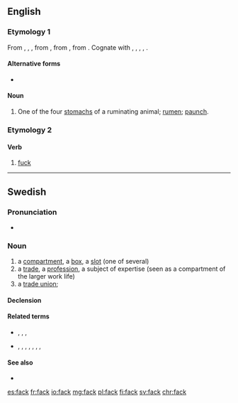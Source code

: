 ==English==

===Etymology 1===
From {{etyl|enm|en}} {{m|enm|*fak}}, {{m|enm|fec}}, {{m|enm|fæc||space, compartment}}, from {{etyl|ang|en}} {{m|ang|fæc||space of time, while, division, interval; period of five years, lustrum}}, from {{etyl|gem-pro|en}} {{m|gem-pro|*faką||division, department, space}}, from {{etyl|ine-pro|en}} {{m|ine-pro|*pÀǵ-||to fasten, fix}}. Cognate with {{etyl|fy|-}} {{m|fy|fek}}, {{etyl|nl|-}} {{m|nl|vak||section, compartment}}, {{etyl|de|-}} {{m|de|Fach||compartment}}, {{etyl|sv|-}} {{m|sv|fack||compartment, box, department}}, {{etyl|la|-}} {{m|la|pangō||fasten, fix}}.

====Alternative forms====
* {{l|en|fec}} {{qualifier|obsolete}}

====Noun====
{{en-noun}}

# {{label|en|UK|_|dialectal}} One of the four [[stomach]]s of a ruminating animal; [[rumen]]; [[paunch]].

===Etymology 2===

====Verb====
{{en-verb}}

# {{lb|en|UK|eye dialect|Cockney}} [[fuck]]

----

==Swedish==

===Pronunciation===
* {{audio|Sv-fack.ogg|audio|lang=sv}}

===Noun===
{{sv-noun|n}}

# a [[compartment]], a [[box]], a [[slot]] (one of several)
# a [[trade]], a [[profession]], a subject of expertise (seen as a compartment of the larger work life)
# a [[trade union]]; {{contraction of|lang=sv|fackförening}}

====Declension====
{{sv-infl-noun-n-zero}}

====Related terms====
* {{sense|compartment}} {{l|sv|bankfack}}, {{l|sv|frysfack}}, {{l|sv|handskfack}}, {{l|sv|postfack}}
* {{sense|trade}} {{l|sv|fackansluten}}, {{l|sv|fackidiot}}, {{l|sv|facklitteratur}}, {{l|sv|fackombud}}, {{l|sv|fackspråk}}, {{l|sv|fackförbund}}, {{l|sv|fackförening}}, {{l|sv|facklig}}

====See also====
* {{l|sv|placera någon i ett fack}}

[[es:fack]]
[[fr:fack]]
[[io:fack]]
[[mg:fack]]
[[pl:fack]]
[[fi:fack]]
[[sv:fack]]
[[chr:fack]]